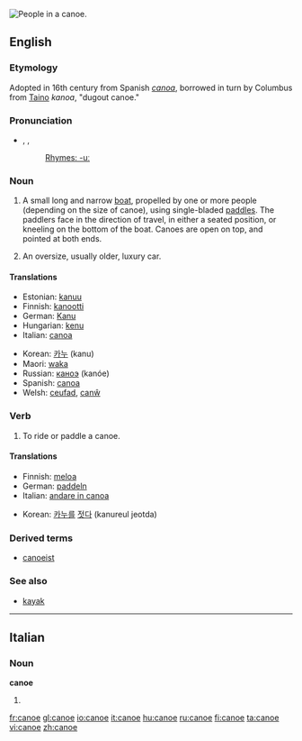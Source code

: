 [[Image:Muskoka canoe.jpg|thumb|right|People in a canoe.]]
{{wikipedia}}
==English==

===Etymology===

Adopted in 16th century from Spanish ''[[canoa]]'', borrowed in turn by Columbus from [[w:Taino|Taino]] ''kanoa'', "dugout canoe."

===Pronunciation===
*{{AHD|kə-no͞o'}}, {{IPA|/kəˈnuː/}}, {{SAMPA|/k@"nu:/}}
*: [[Rhymes:English:-uː|Rhymes: -uː]]

===Noun===
{{en-noun}}

# A small long and narrow [[boat]], propelled by one or more people (depending on the size of canoe), using single-bladed [[paddle]]s. The paddlers face in the direction of travel, in either a seated position, or kneeling on the bottom of the boat. Canoes are open on top, and pointed at both ends.
# {{slang}} An oversize, usually older, luxury car.

====Translations====
{{top}}
*Estonian: [[kanuu]]
*Finnish: [[kanootti]]
*German: [[Kanu]] {{n}}
*Hungarian: [[kenu]]
*Italian: [[canoa]] {{f}}
{{mid}}
*Korean: [[카누]] (kanu)
*Maori: [[waka]]
*Russian: [[каноэ]] (kanóe) {{n}}
*Spanish: [[canoa]] {{f}}
*Welsh: [[ceufad]], [[canŵ]]
{{bottom}}

===Verb===
{{en-verb|canoe|d}}

# To ride or paddle a canoe.

====Translations====
{{top}}
*Finnish: [[meloa]]
*German: [[paddeln]]
*Italian: [[andare in canoa]]
{{mid}}
*Korean: [[카누]]를 [[젓다]] (kanureul jeotda)
{{bottom}}

===Derived terms===
*[[canoeist]]

===See also===
*[[kayak]]

----

==Italian==

===Noun===
'''canoe'''

# {{plural of|[[canoa]]|lang=Italian}}

[[fr:canoe]]
[[gl:canoe]]
[[io:canoe]]
[[it:canoe]]
[[hu:canoe]]
[[ru:canoe]]
[[fi:canoe]]
[[ta:canoe]]
[[vi:canoe]]
[[zh:canoe]]